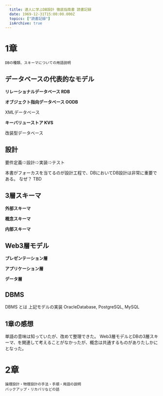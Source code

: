 ```yaml
---
  title: 達人に学ぶDB設計 徹底指南書 読書記録
  date: 1969-12-31T15:00:00.000Z
  topics: ["読書記録"]
  isArchive: true
---
```


# 1章
```shell
DBの種類、スキーマについての用語説明
```

## データベースの代表的なモデル

**リレーショナルデータベース RDB**

**オブジェクト指向データベース OODB**

XMLデータベース

**キーバリューストア KVS**

改装型データベース

## 設計
要件定義⇨設計⇨実装⇨テスト

本書がフォーカスを当てるのが設計工程で、DBにおいてDB設計は非常に重要である。
なぜ？
TBD

## 3層スキーマ

**外部スキーマ**

**概念スキーマ**

**内部スキーマ**

## Web3層モデル

**プレゼンテーション層**

**アプリケーション層**

**データ層**




## DBMS
DBMS とは
上記モデルの実装
OracleDatabase, PostgreSQL, MySQL



## 1章の感想

単語の意味は知っていたが、改めて整理できた。
Web3層モデルとDBの3層スキーマ、を関連して考えることがなかったが、概念は共通するものがありたしかにとなった。


# 2章
```shell
論理設計・物理設計の手法・手順・用語の説明
バックアップ・リカバリなどの話
```
